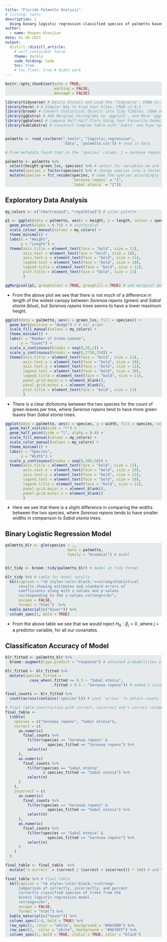 ```yaml
---
title: "Florida Palmetto Analysis"
# listing: texts
description: |
  Using binary logistic regression classified species of palmetto based on some covariates. 
author:
  - name: Roupen Khanjian
date: 01-26-2021
output:
  distill::distill_article:
    # self_contained: false
    theme: darkly
    code_folding: Code
    toc: true
    # toc_float: true # didnt work
---
```


```r
knitr::opts_chunk$set(echo = TRUE,
                      warning = FALSE,
                      message = FALSE)
```

<style>
pre.r {
    background-color: #e7eaea;
}
</style>

```r
library(tidyverse) # Easily Install and Load the 'Tidyverse', CRAN v1.3.0
library(here) # A Simpler Way to Find Your Files, CRAN v1.0.1
library(broom) # Convert Statistical Objects into Tidy Tibbles, CRAN v0.7.4
library(ggExtra) # Add Marginal Histograms to 'ggplot2', and More 'ggplot2'Enhancements, CRAN v0.9
library(gghalves) # Compose Half-Half Plots Using Your Favourite Geoms, CRAN v0.1.1
library(kableExtra) # Construct Complex Table with 'kable' and Pipe Syntax, CRAN v1.3.1


palmetto <- read_csv(here("_texts", "logistic_regression",
                          'data', 'palmetto.csv')) # read in data

# From metadata found that in the `species` column, 1 = Serenoa repens and 2 = Sabal etonia

palmetto <- palmetto %>% 
  select(height:green_lvs, species) %>% # select for variables we are interested in
  mutate(species = factor(species)) %>% # change species into a factor
  mutate(species = fct_recode(species, # name the species accordingly
                              `Serenoa repens` = "1",
                              `Sabal etonia` = "2"))
```

## Exploratory Data Analysis


```r

my_colors <- c("chartreuse3", "royalblue1") # color palette

p1 <- ggplot(data = palmetto, aes(x = height, y = length, colour = species)) +
  geom_point(alpha = 0.75) + # scatterplot
  scale_colour_manual(values = my_colors) +
  theme_minimal() +
  labs(x = "Height",
       y = "Length") +
  theme(axis.title = element_text(face = "bold", size = 11),
        axis.text = element_text(face = "bold", size = 10),
        axis.text.x = element_text(face = "bold", size = 11),
        legend.text = element_text(face = "bold", size = 10),
        legend.title = element_text(face = "bold", size = 11),
        plot.title = element_text(face = "bold", size = 11)
        )

ggMarginal(p1, groupColour = TRUE, groupFill = TRUE) # add marginal density plots

```


- From the above plot we see that there is not much of a difference in length of the widest canopy between *Serenoa repens* (green) and *Sabal etonia* (blue), but *Serenoa repens* trees seems to have a lower maximum height. 
 

```r

ggplot(data = palmetto, aes(x = green_lvs, fill = species)) +
  geom_bar(position = "dodge") + # bar graph
  scale_fill_manual(values = my_colors) +
  theme_minimal() +
  labs(x = "Number of Green Leaves",
       y = "Count") +
  scale_x_continuous(breaks = seq(0,20,1)) +
  scale_y_continuous(breaks = seq(0,1750,250)) +
  theme(axis.title = element_text(face = "bold", size = 11),
        axis.text.x = element_text(face = "bold", size = 10),
        axis.text.y = element_text(face = "bold", size = 11),
        legend.text = element_text(face = "bold", size = 10),
        legend.title = element_text(face = "bold", size = 11),
        panel.grid.major.x = element_blank(),
        panel.grid.minor.x = element_blank(),
        plot.title = element_text(face = "bold", size = 11)
        )

```

- There is a clear dichotomy between the two species for the count of green leaves per tree, where *Serenoa repens* tend to have more green leaves than *Sabal etonia* trees. 


```r

ggplot(data = palmetto, aes(x = species, y = width, fill = species, color = species)) +
  geom_half_violin(side = "r") + 
  geom_half_point(side = "l", alpha = 0.4) +
  scale_fill_manual(values = my_colors) +
  scale_color_manual(values = my_colors) +
  theme_minimal() +
  labs(x = "Species",
       y = "Width") +
  scale_y_continuous(breaks = seq(0,300,50)) +
  theme(axis.title = element_text(face = "bold", size = 11),
        axis.text.x = element_text(face = "bold", size = 10),
        axis.text.y = element_text(face = "bold", size = 11),
        legend.text = element_text(face = "bold", size = 10),
        legend.title = element_text(face = "bold", size = 11),
        panel.grid.major.x = element_blank(),
        panel.grid.minor.x = element_blank()
        )

```

- Here we see that there is a slight difference in comparing the widths between the two species, where *Serenoa repens* tends to have smaller widths in comparison to *Sabal etonia* trees. 

## Binary Logistic Regression Model

```r

palmetto_blr <- glm(species ~ ., 
                            data = palmetto, 
                            family = "binomial") # model


blr_tidy <- broom::tidy(palmetto_blr) # model in tidy format

blr_tidy %>% # table for model results
  kbl(caption = "<b style='color:black;'><strong>Statistical 
      results showing estimates and standard errors of 
      coefficients along with z-values and p-values 
      corresponding to the z-values.<strong></b>",
      escape = FALSE,
      format = "html")  %>% 
  kable_material(c("hover")) %>% 
  column_spec(1, bold = TRUE)

```

- From the above table we see that we would reject $H_0: \beta_j = 0$ ,where *j* = a predictor variable, for all our covariates. 

## Classificaton Accuracy of Model

```r
blr_fitted <- palmetto_blr %>% 
  broom::augment(type.predict = "response") # obtained probabilities of each plant being classified 

blr_fitted <- blr_fitted %>%
  mutate(species_fitted =
           case_when(.fitted >= 0.5 ~ "Sabal etonia",
                     .fitted < 0.5 ~ "Serenoa repens")) # added a column for what the model predicted

final_counts <- blr_fitted %>% 
  count(across(contains("species"))) # used `across` to obtain counts

# Final table construction with correct, incorrect and % correct columns
final_table <-
  tibble(
    species = c("Serenoa repens", "Sabal etonia"),
    correct = c(
      as.numeric(
        final_counts %>%
          filter(species == "Serenoa repens" &
                   species_fitted == "Serenoa repens") %>%
          select(n)
      ),
      as.numeric(
        final_counts %>%
          filter(species == "Sabal etonia"
                 & species_fitted == "Sabal etonia") %>%
          select(n)
      )
    ),
    incorrect = c(
      as.numeric(
        final_counts %>%
          filter(species == "Serenoa repens" &
                   species_fitted == "Sabal etonia") %>%
          select(n)
      ),
      as.numeric(
        final_counts %>%
          filter(species == "Sabal etonia" &
                   species_fitted == "Serenoa repens") %>%
          select(n)
      )
    )
  )

final_table <- final_table  %>%
  mutate(`% correct` = (correct / (correct + incorrect)) * 100) # add % correct column

final_table %>% # final table
  kbl(caption = "<b style='color:black;'><strong>
      Comparison of correctly, incorrectly, and percent 
      correctly classified species of trees from the 
      binary logistic regression model.
      <strong></b>",
      escape = FALSE,
      format = "html") %>% 
  kable_material(c("hover")) %>%
  column_spec(2:4, bold = TRUE) %>% 
  row_spec(1, color = "white", background = "#66CD00") %>% 
  row_spec(2,  color = "white", background = "#4876FF") %>% 
  column_spec(1, bold = TRUE, italic = TRUE, color = "black") 


```


